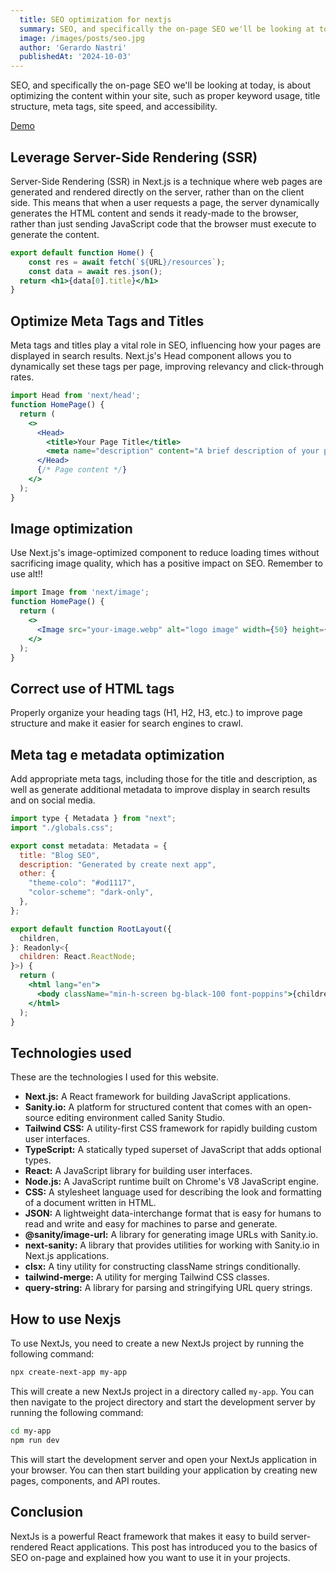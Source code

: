 ```yaml
---
  title: SEO optimization for nextjs
  summary: SEO, and specifically the on-page SEO we'll be looking at today, is about optimizing the content within your site, such as proper keyword usage, title structure, meta tags, site speed, and accessibility.
  image: /images/posts/seo.jpg
  author: 'Gerardo Nastri'
  publishedAt: '2024-10-03'
---
```


SEO, and specifically the on-page SEO we'll be looking at today, is about optimizing the content within your site,
such as proper keyword usage, title structure, meta tags, site speed, and accessibility.

[Demo](https://seo-optimization-nextjs.vercel.app/)

## Leverage Server-Side Rendering (SSR)
Server-Side Rendering (SSR) in Next.js is a technique where web pages are generated and rendered directly
on the server, rather than on the client side. This means that when a user requests a page, the server dynamically
generates the HTML content and sends it ready-made to the browser, rather than just sending JavaScript code that
the browser must execute to generate the content.

```jsx
export default function Home() {
    const res = await fetch(`${URL}/resources`);
    const data = await res.json();
  return <h1>{data[0].title}</h1>
} 
```

## Optimize Meta Tags and Titles
Meta tags and titles play a vital role in SEO, influencing how your pages are displayed in search results.
Next.js's Head component allows you to dynamically set these tags per page, improving relevancy and click-through rates.

```jsx
import Head from 'next/head';
function HomePage() {
  return (
    <>
      <Head>
        <title>Your Page Title</title>
        <meta name="description" content="A brief description of your page" />
      </Head>
      {/* Page content */}
    </>
  );
} 
```

## Image optimization
Use Next.js's image-optimized component to reduce loading times 
without sacrificing image quality, which has a positive impact on SEO.
Remember to use alt!!

```jsx
import Image from 'next/image';
function HomePage() {
  return (
    <>
      <Image src="your-image.webp" alt="logo image" width={50} height={50} />
    </>
  );
} 
```

## Correct use of HTML tags
Properly organize your heading tags (H1, H2, H3, etc.) to improve page structure and make it easier for search engines to crawl.

## Meta tag e metadata optimization
Add appropriate meta tags, including those for the title and description, as well as generate additional metadata to improve display in search results and on social media.

```jsx
import type { Metadata } from "next";
import "./globals.css";

export const metadata: Metadata = {
  title: "Blog SEO",
  description: "Generated by create next app",
  other: {
    "theme-colo": "#od1117",
    "color-scheme": "dark-only",
  },
};

export default function RootLayout({
  children,
}: Readonly<{
  children: React.ReactNode;
}>) {
  return (
    <html lang="en">
      <body className="min-h-screen bg-black-100 font-poppins">{children}</body>
    </html>
  );
}
```

## Technologies used
These are the technologies I used for this website.

- **Next.js:** A React framework for building JavaScript applications.
- **Sanity.io:** A platform for structured content that comes with an open-source editing environment called Sanity Studio.
- **Tailwind CSS:** A utility-first CSS framework for rapidly building custom user interfaces.
- **TypeScript:** A statically typed superset of JavaScript that adds optional types.
- **React:** A JavaScript library for building user interfaces.
- **Node.js:** A JavaScript runtime built on Chrome's V8 JavaScript engine.
- **CSS:** A stylesheet language used for describing the look and formatting of a document written in HTML.
- **JSON:** A lightweight data-interchange format that is easy for humans to read and write and easy for machines to parse and generate.
- **@sanity/image-url:** A library for generating image URLs with Sanity.io.
- **next-sanity:** A library that provides utilities for working with Sanity.io in Next.js applications.
- **clsx:** A tiny utility for constructing className strings conditionally.
- **tailwind-merge:** A utility for merging Tailwind CSS classes.
- **query-string:** A library for parsing and stringifying URL query strings.

## How to use Nexjs
To use NextJs, you need to create a new NextJs project by running the following
command:

```bash
npx create-next-app my-app
```

This will create a new NextJs project in a directory called `my-app`. You can
then navigate to the project directory and start the development server by
running the following command:

```bash
cd my-app
npm run dev
```

This will start the development server and open your NextJs application in your
browser. You can then start building your application by creating new pages,
components, and API routes.

## Conclusion

NextJs is a powerful React framework that makes it easy to build server-rendered
React applications. This post has introduced you to the basics of SEO on-page and
explained how you want to use it in your projects.